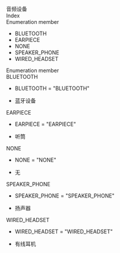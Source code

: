 <div data-v-md-line="1"><link rel="stylesheet" type="text/css" href="https://docs.qnsdk.com/styles/doc-v4-api.css" />
<div class="rtc-doc rtc-doc-page" id="rtc-doc">
<section class="rtc-doc-panel rtc-doc-describe rtc-doc-note">
                音频设备</section>
            <div class="rtc-doc-page-wrap">Index</div>
<section class="rtc-doc-panel">
        <div class="rtc-doc-page-title">Enumeration member</div>
        <ul class="rtc-doc-catalogue">
                <li><a onClick='document.location.replace(`${document.location.protocol}//${document.location.host}${document.location.pathname}${document.location.search}#BLUETOOTH`)'>BLUETOOTH</a></li>
                <li><a onClick='document.location.replace(`${document.location.protocol}//${document.location.host}${document.location.pathname}${document.location.search}#EARPIECE`)'>EARPIECE</a></li>
                <li><a onClick='document.location.replace(`${document.location.protocol}//${document.location.host}${document.location.pathname}${document.location.search}#NONE`)'>NONE</a></li>
                <li><a onClick='document.location.replace(`${document.location.protocol}//${document.location.host}${document.location.pathname}${document.location.search}#SPEAKER_PHONE`)'>SPEAKER_PHONE</a></li>
                <li><a onClick='document.location.replace(`${document.location.protocol}//${document.location.host}${document.location.pathname}${document.location.search}#WIRED_HEADSET`)'>WIRED_HEADSET</a></li>
        </ul>
</section>
<div class="rtc-doc-page-wrap">Enumeration member</div>
<section class="rtc-doc-panel">
<div class="rtc-doc-page-title rtc-doc-antor" id="BLUETOOTH">
BLUETOOTH</div>
<ul class="rtc-doc-page-container">
        <li class="rtc-doc-sign-signature">BLUETOOTH = "BLUETOOTH"</li>
    </li>
<li class="rtc-doc-page-description">
    <div class="rtc-doc-desc-wrap">
        <p>蓝牙设备</p>
    </div>
</li>
</ul>
</section>
<section class="rtc-doc-panel">
<div class="rtc-doc-page-title rtc-doc-antor" id="EARPIECE">
EARPIECE</div>
<ul class="rtc-doc-page-container">
        <li class="rtc-doc-sign-signature">EARPIECE = "EARPIECE"</li>
    </li>
<li class="rtc-doc-page-description">
    <div class="rtc-doc-desc-wrap">
        <p>听筒</p>
    </div>
</li>
</ul>
</section>
<section class="rtc-doc-panel">
<div class="rtc-doc-page-title rtc-doc-antor" id="NONE">
NONE</div>
<ul class="rtc-doc-page-container">
        <li class="rtc-doc-sign-signature">NONE = "NONE"</li>
    </li>
<li class="rtc-doc-page-description">
    <div class="rtc-doc-desc-wrap">
        <p>无</p>
    </div>
</li>
</ul>
</section>
<section class="rtc-doc-panel">
<div class="rtc-doc-page-title rtc-doc-antor" id="SPEAKER_PHONE">
SPEAKER_PHONE</div>
<ul class="rtc-doc-page-container">
        <li class="rtc-doc-sign-signature">SPEAKER_PHONE = "SPEAKER_PHONE"</li>
    </li>
<li class="rtc-doc-page-description">
    <div class="rtc-doc-desc-wrap">
        <p>扬声器</p>
    </div>
</li>
</ul>
</section>
<section class="rtc-doc-panel">
<div class="rtc-doc-page-title rtc-doc-antor" id="WIRED_HEADSET">
WIRED_HEADSET</div>
<ul class="rtc-doc-page-container">
        <li class="rtc-doc-sign-signature">WIRED_HEADSET = "WIRED_HEADSET"</li>
    </li>
<li class="rtc-doc-page-description">
    <div class="rtc-doc-desc-wrap">
        <p>有线耳机</p>
    </div>
</li>
</ul>
</section>
</div>


</div>